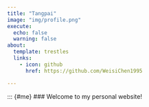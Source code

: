 ```yaml
---
title: "Tangpai"
image: "img/profile.png"
execute: 
  echo: false
  warning: false
about:
  template: trestles
  links:
    - icon: github
      href: https://github.com/WeisiChen1995

---
```


::: {#me}
### Welcome to my personal website!





